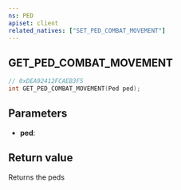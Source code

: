 ```yaml
---
ns: PED
apiset: client
related_natives: ["SET_PED_COMBAT_MOVEMENT"]
---
```

## GET_PED_COMBAT_MOVEMENT

```c
// 0xDEA92412FCAEB3F5
int GET_PED_COMBAT_MOVEMENT(Ped ped);
```


## Parameters
* **ped**:

## Return value
Returns the peds <EmbeddedEnum type="CCombatData__Movement" />

